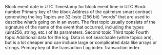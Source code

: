 <ParamField path="block_date">
Block event date in UTC
</ParamField>
<ParamField path="block_time">
Timestamp for block event time in UTC
</ParamField>
<ParamField path="block_number">
Block number
</ParamField>
<ParamField path="block_hash">
Primary key of the block
</ParamField>
<ParamField path="contract_address">
Address of the optimism smart contract generating the log
</ParamField>
<ParamField path="topic1">
Topics are 32-byte (256 bit) “words” that are used to describe what’s going on in an event. The first topic usually consists of the signature of the name of the event that occurred, including the types (uint256, string, etc.) of its parameters.
</ParamField>
<ParamField path="topic2">
Second topic
</ParamField>
<ParamField path="topic3">
Third topic
</ParamField>
<ParamField path="topic4">
Fourth topic
</ParamField>
<ParamField path="data">
Additional data for the log. Data is not searchable (while topics are), but is a lot cheaper and can include large or complicated data like arrays or strings.
</ParamField>
<ParamField path="tx_hash">
Primary key of the transaction
</ParamField>
<ParamField path="index">
Log index
</ParamField>
<ParamField path="tx_index">
Transaction index
</ParamField>
